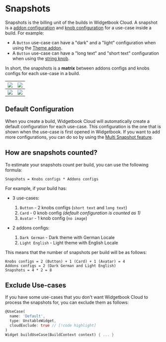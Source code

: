 # Snapshots

Snapshots is the billing unit of the builds in Widgetbook Cloud. A snapshot is a [addon configuration](/cloud/snapshots/multi-snapshot#multi-snapshot-for-addons) and [knob configuration](/cloud/snapshots/multi-snapshot#multi-snapshot-for-knobs) for a use-case inside a build. For example:

- A `Button` use-case can have a "dark" and a "light" configuration when using the [Theme addon](/addons/theme-addon).
- A `Button` use-case can have a "long text" and "short text" configuration when using the [string knob](/knobs/string).

In short, the snapshots is a **matrix** between addons configs and knobs configs for each use-case in a build.

| <Image src="/assets/cloud/snapshots/button-dark-short-text.png" zoom caption="Dark x Short Text"  /> | <Image src="/assets/cloud/snapshots/button-light-short-text.png" zoom caption="Light x Short Text" /> |
| ---------------------------------------------------------------------------------------------------- | ----------------------------------------------------------------------------------------------------- |
| <Image src="/assets/cloud/snapshots/button-dark-long-text.png" zoom caption="Dark x Long Text" />    | <Image src="/assets/cloud/snapshots/button-light-long-text.png" zoom caption="Light x Long Text" />   |

## Default Configuration

When you create a build, Widgetbook Cloud will automatically create a default configuration for each use-case. This configuration is the one that is shown when the use-case is first opened in Widgetbook. If you want to add more configurations, you can do so by using the [Multi Snapshot feature](/cloud/snapshots/multi-snapshot).

## How are snapshots counted?

To estimate your snapshots count per build, you can use the following formula:

```
Snapshots = Knobs configs * Addons configs
```

For example, if your build has:

- 3 use-cases:

  1. `Button` - 2 knobs configs (`short text` and `long text`)
  2. `Card` - 0 knob config _(default configuration is counted as 1)_
  3. `Avatar` - 1 knob config (`no image`)

- 2 addons configs:

  1. `Dark German` - Dark theme with German Locale
  2. `Light English` - Light theme with English Locale

This means that the number of snapshots per build will be as follows:

```
Knobs configs = 2 (Button) + 1 (Card) + 1 (Avatar) = 4
Addons configs = 2 (Dark German and Light English)
Snapshots = 4 * 2 = 8
```

## Exclude Use-cases

If you have some use-cases that you don't want Widgetbook Cloud to process the snapshots for, you can exclude them as follows:

```dart
@UseCase(
  name: 'Default',
  type: UnstableWidget,
  cloudExclude: true // [!code highlight]
)
Widget buildUseCase(BuildContext context) { ... }
```
